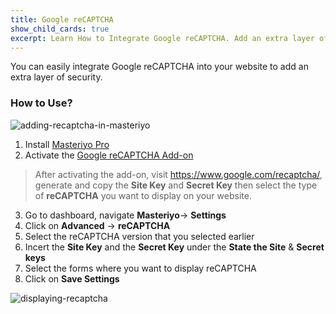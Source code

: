 ```yaml
---
title: Google reCAPTCHA
show_child_cards: true
excerpt: Learn How to Integrate Google reCAPTCHA. Add an extra layer of security.
---
```


You can easily integrate Google reCAPTCHA into your website to add an extra layer of security.

### How to Use?

![adding-recaptcha-in-masteriyo](https://user-images.githubusercontent.com/24367265/189649663-dc3d7fd6-406b-4c3a-a711-d39f0b8aefb8.png)

1. Install [Masteriyo Pro](https://docs.masteriyo.com/getting-started/installation#installing-masteriyo-lms-pro-version)
2. Activate the [Google reCAPTCHA Add-on](https://docs.masteriyo.com/premium-addons/activate-masteriyo-premium-addons)

> After activating the add-on, visit https://www.google.com/recaptcha/, generate and copy the **Site Key** and **Secret Key** then select the type of **reCAPTCHA** you want to display on your website. 
 
3. Go to dashboard, navigate **Masteriyo**-> **Settings**
4. Click on **Advanced** -> **reCAPTCHA**
5. Select the reCAPTCHA version that you selected earlier
6. Incert the **Site Key** and the **Secret Key** under the **State the Site** & **Secret keys**
7. Select the forms where you want to display reCAPTCHA
8. Click on **Save Settings**


![displaying-recaptcha](https://user-images.githubusercontent.com/24367265/189883744-78db9ffc-c90c-43da-8f70-c0a3c5ece9d4.png)
